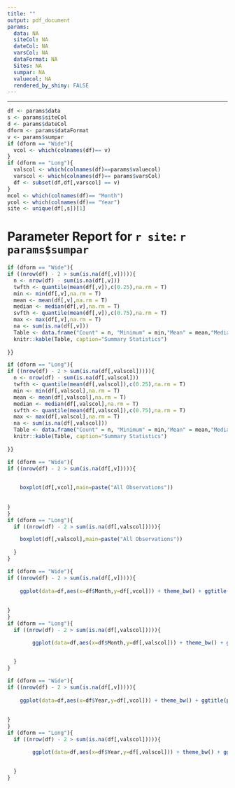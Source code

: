 ```yaml
---
title: ""
output: pdf_document
params:
  data: NA
  siteCol: NA
  dateCol: NA
  varsCol: NA
  dataFormat: NA
  Sites: NA
  sumpar: NA
  valuecol: NA
  rendered_by_shiny: FALSE
---
```

---
```r
df <- params$data
s <- params$siteCol
d <- params$dateCol
dform <- params$dataFormat
v <- params$sumpar
if (dform == "Wide"){
  vcol <- which(colnames(df)== v)
}
if (dform == "Long"){
  valscol <- which(colnames(df)==params$valuecol)
  varscol <- which(colnames(df)== params$varsCol)
  df <- subset(df,df[,varscol] == v)
}
mcol <- which(colnames(df)== "Month")
ycol <- which(colnames(df)== "Year")
site <- unique(df[,s])[1]

```
# Parameter Report for `r site `: `r params$sumpar `

```r
if (dform == "Wide"){
if ((nrow(df) - 2 > sum(is.na(df[,v])))){
  n <- nrow(df) - sum(is.na(df[,v]))
  twfth <- quantile(mean(df[,v]),c(0.25),na.rm = T)
  min <- min(df[,v],na.rm = T)
  mean <- mean(df[,v],na.rm = T)
  median <- median(df[,v],na.rm = T)
  svfth <- quantile(mean(df[,v]),c(0.75),na.rm = T)
  max <- max(df[,v],na.rm = T)
  na <- sum(is.na(df[,v]))
  Table <- data.frame("Count" = n, "Minimum" = min,"Mean" = mean,"Median"= median, "Maximum" = max, "NAs" = na) %>% mutate_if(is.numeric, round, digits=2)
  knitr::kable(Table, caption="Summary Statistics")
  
}}

if (dform == "Long"){
if ((nrow(df) - 2 > sum(is.na(df[,valscol])))){
  n <- nrow(df) - sum(is.na(df[,valscol]))
  twfth <- quantile(mean(df[,valscol]),c(0.25),na.rm = T)
  min <- min(df[,valscol],na.rm = T)
  mean <- mean(df[,valscol],na.rm = T)
  median <- median(df[,valscol],na.rm = T)
  svfth <- quantile(mean(df[,valscol]),c(0.75),na.rm = T)
  max <- max(df[,valscol],na.rm = T)
  na <- sum(is.na(df[,valscol]))
  Table <- data.frame("Count" = n, "Minimum" = min,"Mean" = mean,"Median"= median, "Maximum" = max, "NAs" = na) %>% mutate_if(is.numeric, round, digits=2)
  knitr::kable(Table, caption="Summary Statistics")
  
}}
```
```r
if (dform == "Wide"){
if ((nrow(df) - 2 > sum(is.na(df[,v])))){

  
    boxplot(df[,vcol],main=paste("All Observations"))
  
  
}
}
if (dform == "Long"){
  if ((nrow(df) - 2 > sum(is.na(df[,valscol])))){

    boxplot(df[,valscol],main=paste("All Observations"))
    
  }
}
```
```r
if (dform == "Wide"){
if ((nrow(df) - 2 > sum(is.na(df[,v])))){
    
    ggplot(data=df,aes(x=df$Month,y=df[,vcol])) + theme_bw() + ggtitle(paste("Monthly Observations - ",params$sumpar,", ",site)) +geom_boxplot() + theme(axis.text.x  = element_text(angle=90, vjust=0.5, size=10)) + xlab("Month") +ylab(params$sumpar)
  
  
}
}
if (dform == "Long"){
  if ((nrow(df) - 2 > sum(is.na(df[,valscol])))){

        ggplot(data=df,aes(x=df$Month,y=df[,valscol])) + theme_bw() + ggtitle(paste("Monthly Observations - ",params$sumpar,", ",site)) +geom_boxplot() + theme(axis.text.x  = element_text(angle=90, vjust=0.5, size=10)) + xlab("Month") +ylab(params$sumpar)

    
  }
}
```
```r
if (dform == "Wide"){
if ((nrow(df) - 2 > sum(is.na(df[,v])))){
    
    ggplot(data=df,aes(x=df$Year,y=df[,vcol])) + theme_bw() + ggtitle(paste("Yearly Observations - ",params$sumpar,", ",site)) +geom_boxplot() + theme(axis.text.x  = element_text(angle=90, vjust=0.5, size=10)) + xlab("Year") +ylab(params$sumpar)
  
  
}
}
if (dform == "Long"){
  if ((nrow(df) - 2 > sum(is.na(df[,valscol])))){

        ggplot(data=df,aes(x=df$Year,y=df[,valscol])) + theme_bw() + ggtitle(paste("Yearly Observations - ",params$sumpar,", ",site)) +geom_boxplot() + theme(axis.text.x  = element_text(angle=90, vjust=0.5, size=10)) + xlab("Year") +ylab(params$sumpar)

    
  }
}
```
